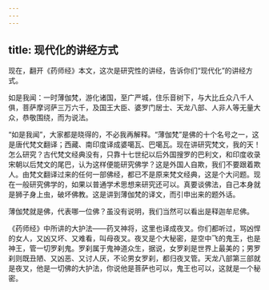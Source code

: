 ```yaml
---
---
---
```

title: 现代化的讲经方式
---




现在，翻开《药师经》本文，这次是研究性的讲经，告诉你们“现代化”的讲经方式。


如是我闻：一时薄伽梵，游化诸国，至广严城，住乐音树下，与大比丘众八千人俱，菩萨摩诃萨三万六千，及国王大臣、婆罗门居士、天龙八部、人非人等无量大众，恭敬围绕，而为说法。


“如是我闻”，大家都是晓得的，不必我再解释。“薄伽梵”是佛的十个名号之一，这是唐代梵文翻译；西藏、南印度译成婆噶瓦、巴噶瓦。现在讲研究梵文，我的天！怎么研究？古代梵文经典没有，只靠十七世纪以后外国搜罗的巴利文，和印度收录宋朝以后梵文的尾巴，认为这样便能研究佛学？这是外国人自欺，我们不要跟着欺人。由梵文翻译过来的任何一部佛经，都已不是原来梵文经典，这是个大问题。现在一般研究佛学的，如果以普通学术思想来研究还可以。真要谈佛法，自己本身就是狮子身上虫，破坏佛教。这是讲到薄伽梵的译文，而引申出来的题外话。

薄伽梵就是佛，代表哪一位佛？虽没有说明，我们当然可以看出是释迦牟尼佛。

《药师经》中所讲的大护法——药叉神将，这里也译成夜叉。你们都听过，骂凶悍的女人，又凶又坏、又难看，叫母夜叉。夜叉是个大秘密，是空中飞的鬼王，也是神王，管一切罗刹鬼。罗刹属于鬼神道众生，据说，女罗刹是世界上最美的；男罗刹则既丑陋、又凶恶、又讨人厌，不论男女罗刹，都归夜叉管。天龙八部第三部就是夜叉，他是一切佛的大护法，你说他是菩萨也可以，鬼王也可以，这就是一个秘密。